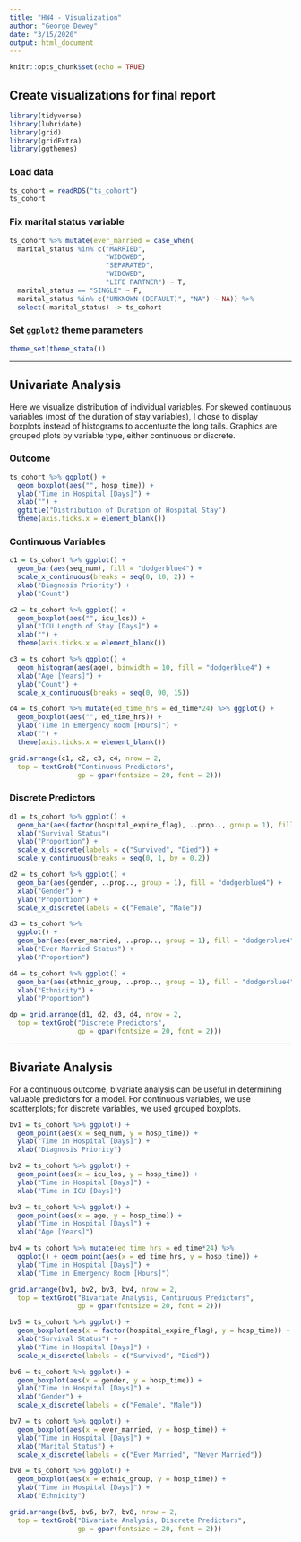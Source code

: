 ```yaml
---
title: "HW4 - Visualization"
author: "George Dewey"
date: "3/15/2020"
output: html_document
---
```


```r
knitr::opts_chunk$set(echo = TRUE)
```

## Create visualizations for final report

```r
library(tidyverse)
library(lubridate)
library(grid)
library(gridExtra)
library(ggthemes)
```

### Load data

```r
ts_cohort = readRDS("ts_cohort")
ts_cohort
```

### Fix marital status variable

```r
ts_cohort %>% mutate(ever_married = case_when(
  marital_status %in% c("MARRIED", 
                        "WIDOWED", 
                        "SEPARATED", 
                        "WIDOWED", 
                        "LIFE PARTNER") ~ T, 
  marital_status == "SINGLE" ~ F,
  marital_status %in% c("UNKNOWN (DEFAULT)", "NA") ~ NA)) %>%
  select(-marital_status) -> ts_cohort
```

### Set `ggplot2` theme parameters

```r
theme_set(theme_stata())
```
---

## Univariate Analysis

Here we visualize distribution of individual variables. For skewed continuous variables (most of the duration of stay variables), I chose to display boxplots instead of histograms to accentuate the long tails. Graphics are grouped plots by variable type, either continuous or discrete.

### Outcome 

```r
ts_cohort %>% ggplot() +
  geom_boxplot(aes("", hosp_time)) +
  ylab("Time in Hospital [Days]") +
  xlab("") +
  ggtitle("Distribution of Duration of Hospital Stay")
  theme(axis.ticks.x = element_blank()) 
```

### Continuous Variables

```r
c1 = ts_cohort %>% ggplot() +
  geom_bar(aes(seq_num), fill = "dodgerblue4") +
  scale_x_continuous(breaks = seq(0, 10, 2)) +
  xlab("Diagnosis Priority") +
  ylab("Count") 

c2 = ts_cohort %>% ggplot() +
  geom_boxplot(aes("", icu_los)) +
  ylab("ICU Length of Stay [Days]") +
  xlab("") +
  theme(axis.ticks.x = element_blank())

c3 = ts_cohort %>% ggplot() +
  geom_histogram(aes(age), binwidth = 10, fill = "dodgerblue4") +
  xlab("Age [Years]") +
  ylab("Count") +
  scale_x_continuous(breaks = seq(0, 90, 15))

c4 = ts_cohort %>% mutate(ed_time_hrs = ed_time*24) %>% ggplot() +
  geom_boxplot(aes("", ed_time_hrs)) +
  ylab("Time in Emergency Room [Hours]") +
  xlab("") +
  theme(axis.ticks.x = element_blank())

grid.arrange(c1, c2, c3, c4, nrow = 2,
  top = textGrob("Continuous Predictors",
                 gp = gpar(fontsize = 20, font = 2)))

```

### Discrete Predictors

```r
d1 = ts_cohort %>% ggplot() +
  geom_bar(aes(factor(hospital_expire_flag), ..prop.., group = 1), fill = "dodgerblue4") +
  xlab("Survival Status")
  ylab("Proportion") +
  scale_x_discrete(labels = c("Survived", "Died")) +
  scale_y_continuous(breaks = seq(0, 1, by = 0.2))

d2 = ts_cohort %>% ggplot() +
  geom_bar(aes(gender, ..prop.., group = 1), fill = "dodgerblue4") +
  xlab("Gender") +
  ylab("Proportion") +
  scale_x_discrete(labels = c("Female", "Male"))

d3 = ts_cohort %>%
  ggplot() +
  geom_bar(aes(ever_married, ..prop.., group = 1), fill = "dodgerblue4") +
  xlab("Ever Married Status") +
  ylab("Proportion") 

d4 = ts_cohort %>% ggplot() +
  geom_bar(aes(ethnic_group, ..prop.., group = 1), fill = "dodgerblue4") +
  xlab("Ethnicity") +
  ylab("Proportion")

dp = grid.arrange(d1, d2, d3, d4, nrow = 2,
  top = textGrob("Discrete Predictors",
                 gp = gpar(fontsize = 20, font = 2)))
```
---

## Bivariate Analysis

For a continuous outcome, bivariate analysis can be useful in determining valuable predictors for a model. For continuous variables, we use scatterplots; for discrete variables, we used grouped boxplots.

```r
bv1 = ts_cohort %>% ggplot() +
  geom_point(aes(x = seq_num, y = hosp_time)) +
  ylab("Time in Hospital [Days]") +
  xlab("Diagnosis Priority")

bv2 = ts_cohort %>% ggplot() +
  geom_point(aes(x = icu_los, y = hosp_time)) +
  ylab("Time in Hospital [Days]") +
  xlab("Time in ICU [Days]")

bv3 = ts_cohort %>% ggplot() +
  geom_point(aes(x = age, y = hosp_time)) +
  ylab("Time in Hospital [Days]") +
  xlab("Age [Years]")

bv4 = ts_cohort %>% mutate(ed_time_hrs = ed_time*24) %>% 
  ggplot() + geom_point(aes(x = ed_time_hrs, y = hosp_time)) +
  ylab("Time in Hospital [Days]") +
  xlab("Time in Emergency Room [Hours]")

grid.arrange(bv1, bv2, bv3, bv4, nrow = 2,
  top = textGrob("Bivariate Analysis, Continuous Predictors",
                 gp = gpar(fontsize = 20, font = 2)))

```

```r
bv5 = ts_cohort %>% ggplot() +
  geom_boxplot(aes(x = factor(hospital_expire_flag), y = hosp_time)) +
  xlab("Survival Status") +
  ylab("Time in Hospital [Days]") +
  scale_x_discrete(labels = c("Survived", "Died"))

bv6 = ts_cohort %>% ggplot() +
  geom_boxplot(aes(x = gender, y = hosp_time)) +
  ylab("Time in Hospital [Days]") + 
  xlab("Gender") +
  scale_x_discrete(labels = c("Female", "Male"))

bv7 = ts_cohort %>% ggplot() +
  geom_boxplot(aes(x = ever_married, y = hosp_time)) +
  ylab("Time in Hospital [Days]") +
  xlab("Marital Status") +
  scale_x_discrete(labels = c("Ever Married", "Never Married"))

bv8 = ts_cohort %>% ggplot() +
  geom_boxplot(aes(x = ethnic_group, y = hosp_time)) +
  ylab("Time in Hospital [Days]") +
  xlab("Ethnicity") 

grid.arrange(bv5, bv6, bv7, bv8, nrow = 2,
  top = textGrob("Bivariate Analysis, Discrete Predictors",
                 gp = gpar(fontsize = 20, font = 2)))
```